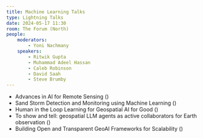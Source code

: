 ```yaml
---
title: Machine Learning Talks
type: Lightning Talks
date: 2024-05-17 11:30
room: The Forum (North)
people:
    moderators:
        - Yoni Nachmany
    speakers:
        - Ritwik Gupta
        - Muhammad Adeel Hassan
        - Caleb Robinson
        - David Saah
        - Steve Brumby
---
```


- Advances in AI for Remote Sensing (<Speaker name='Ritwik Gupta' />)
- Sand Storm Detection and Monitoring using Machine Learning (<Speaker name='Muhammad Adeel Hassan' />)
- Human in the Loop Learning for Geospatial AI for Good (<Speaker name='Caleb Robinson' />)
- To show and tell: geospatial LLM agents as active collaborators for Earth observation (<Speaker name='Steve Brumby' />)
- Building Open and Transparent GeoAI Frameworks for Scalability (<Speaker name='David Saah' />)
